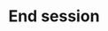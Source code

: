 ---
title: End session
description: Payload definition for the callback event `live.end-session`.
---